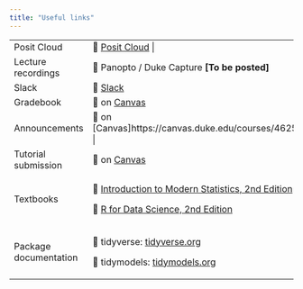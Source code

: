 ```yaml
---
title: "Useful links"
---
```


+-----------------------+------------------------------------------------------------------------------------------+
| Posit Cloud           | 🔗 [Posit Cloud](https://posit.cloud/spaces/405361)                                     |
+-----------------------+------------------------------------------------------------------------------------------+
| Lecture recordings    | 🔗 Panopto / Duke Capture **\[To be posted\]**                                           |
+-----------------------+------------------------------------------------------------------------------------------+
| Slack                 | 🔗 [Slack](https://sta101-f23.slack.com)                                                 |
+-----------------------+------------------------------------------------------------------------------------------+
| Gradebook             | 🔗 on [Canvas](https://canvas.duke.edu/courses/4625/gradebook)                           |
+-----------------------+------------------------------------------------------------------------------------------+
| Announcements         | 🔗 on [Canvas]https://canvas.duke.edu/courses/4625/announcements)                       |
+-----------------------+------------------------------------------------------------------------------------------+
| Tutorial submission   | 🔗 on [Canvas](https://canvas.duke.edu/courses/4625/quizzes)                             |
+-----------------------+------------------------------------------------------------------------------------------+
| Textbooks             | 🔗 [Introduction to Modern Statistics, 2nd Edition](https://openintro-ims2.netlify.app/) |
|                       |                                                                                          |
|                       | 🔗 [R for Data Science, 2nd Edition](https://r4ds.hadley.nz/)                            |
+-----------------------+------------------------------------------------------------------------------------------+
| Package documentation | 🔗 tidyverse: [tidyverse.org](https://www.tidyverse.org/)                                |
|                       |                                                                                          |
|                       | 🔗 tidymodels: [tidymodels.org](https://www.tidymodels.org/)                             |
+-----------------------+------------------------------------------------------------------------------------------+
